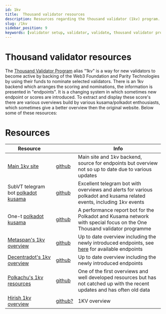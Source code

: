 ```yaml
---
id: 1kv
title:  Thousand validator resources
description: Resources regarding the thousand validator (1kv) program.
slug: /1kv
sidebar_position: 9
keywords: [validator setup, validator, validate, thousand validator program, 1kv, polkadot, kusama]
---
```


# Thousand validator resources
The [Thousand Validator Program](https://wiki.polkadot.network/docs/thousand-validators) alias "1kv" is a way for new validators to become active by backing of the Web3 Foundation and Parity Technologies by using their funds to nominate selected validators. There is an 1kv backend which arranges the scoring and nominations, the information is presented in "endpoints". It is a changing system in which sometimes new endpoint or scores are introduced. To extract and display these score's there are various overviews build by various kusama/polkadot enthousiasts, which sometimes give a better overview then the original website. Below some of these resources:

# Resources   
| Resource      |            | Info    |
| --------------| ---------- | ------- |
| [Main 1kv site](https://thousand-validators.kusama.network/#/leaderboard) | [github](https://github.com/w3f/1k-validators-be) | Main site and 1kv backend, source for endpoints but overview not so up to date due to various updates |
| SubVT telegram bot [polkadot](https://t.me/subvt_polkadot_bot) [kusama](https://t.me/subvt_kusama_bot) | [github](https://github.com/helikon-labs/subvt-backend/tree/development/subvt-telegram-bot) | Excellent telegram bot with overviews and alerts for various polkadot and kusama related events, including 1kv events |
| One-t [polkadot](https://matrix.to/#/%23polkadot-one-t-bot:matrix.org) [kusama](https://matrix.to/#/%23kusama-one-t-bot:matrix.org) | [github](https://github.com/turboflakes/one-t) | A performance report bot for the Polkadot and Kusama network with special focus on the One Thousand validator programme |
| [Metaspan's 1kv overview](https://metaspan.io/kusama/candidate) | [github](https://github.com/metaspan/metaspan.io) | Up to date overview including the newly introduced endpoints, see [here](https://metaspan.io/) for available endpoints |
| [Decentradot's 1kv overview](https://1kv.decentradot.com/) | [github](https://github.com/ccris02/1KV_API) | Up to date overview including the newly introduced endpoints |
| [Polkachu's 1kv resources](https://polkachu.com/kusama/thousand_validators) | [github](https://github.com/polkachu) | One of the first overviews and well developed resources but has not catched up with the recent updates and has often old data |
| [Hirish 1kv overview](https://1k.hirish.net/polkadot) | [github?](https://github.com/) | 1KV overview |


